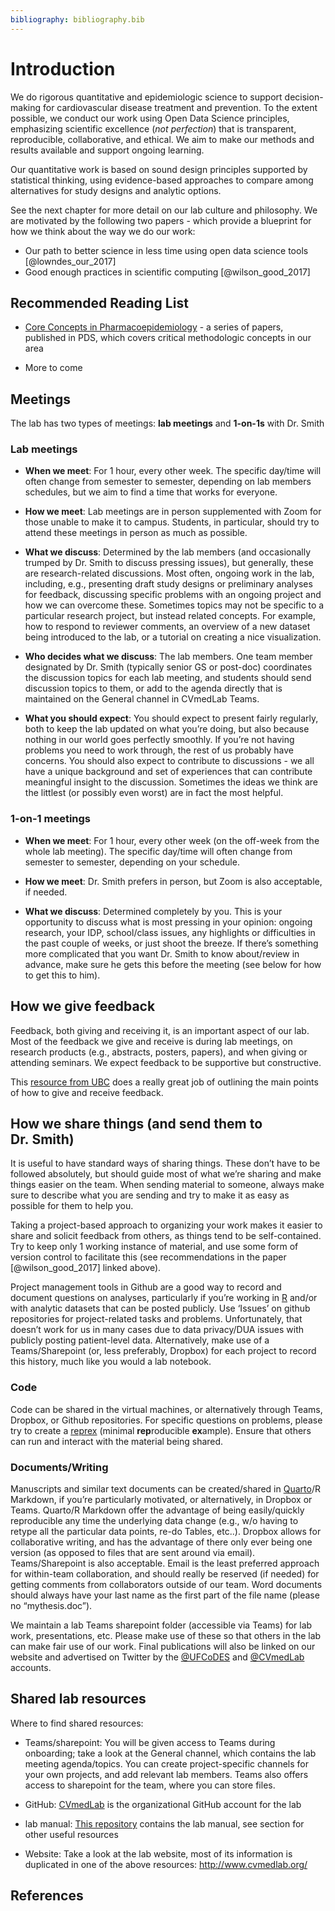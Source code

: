 ```yaml
---
bibliography: bibliography.bib
---
```


# Introduction {#intro}

We do rigorous quantitative and epidemiologic science to support decision-making for cardiovascular disease treatment and prevention. To the extent possible, we conduct our work using Open Data Science principles, emphasizing scientific excellence (*not perfection*) that is transparent, reproducible, collaborative, and ethical. We aim to make our methods and results available and support ongoing learning.

Our quantitative work is based on sound design principles supported by statistical thinking, using evidence-based approaches to compare among alternatives for study designs and analytic options.

See the next chapter for more detail on our lab culture and philosophy. We are motivated by the following two papers - which provide a blueprint for how we think about the way we do our work:

-   Our path to better science in less time using open data science tools [@lowndes_our_2017]
-   Good enough practices in scientific computing [@wilson_good_2017]

## Recommended Reading List

-   [Core Concepts in Pharmacoepidemiology](https://onlinelibrary.wiley.com/doi/toc/10.1002/(ISSN)1099-1557.review-series-core-concepts-pharmacoepidemiology) - a series of papers, published in PDS, which covers critical methodologic concepts in our area

-   More to come

## Meetings

The lab has two types of meetings: **lab meetings** and **1-on-1s** with Dr. Smith

### Lab meetings

-   **When we meet**: For 1 hour, every other week. The specific day/time will often change from semester to semester, depending on lab members schedules, but we aim to find a time that works for everyone.

-   **How we meet**: Lab meetings are in person supplemented with Zoom for those unable to make it to campus. Students, in particular, should try to attend these meetings in person as much as possible.

-   **What we discuss**: Determined by the lab members (and occasionally trumped by Dr. Smith to discuss pressing issues), but generally, these are research-related discussions. Most often, ongoing work in the lab, including, e.g., presenting draft study designs or preliminary analyses for feedback, discussing specific problems with an ongoing project and how we can overcome these. Sometimes topics may not be specific to a particular research project, but instead related concepts. For example, how to respond to reviewer comments, an overview of a new dataset being introduced to the lab, or a tutorial on creating a nice visualization.

-   **Who decides what we discuss**: The lab members. One team member designated by Dr. Smith (typically senior GS or post-doc) coordinates the discussion topics for each lab meeting, and students should send discussion topics to them, or add to the agenda directly that is maintained on the General channel in CVmedLab Teams.

-   **What you should expect**: You should expect to present fairly regularly, both to keep the lab updated on what you're doing, but also because nothing in our world goes perfectly smoothly. If you're not having problems you need to work through, the rest of us probably have concerns. You should also expect to contribute to discussions - we all have a unique background and set of experiences that can contribute meaningful insight to the discussion. Sometimes the ideas we think are the littlest (or possibly even worst) are in fact the most helpful.

### 1-on-1 meetings

-   **When we meet**: For 1 hour, every other week (on the off-week from the whole lab meeting). The specific day/time will often change from semester to semester, depending on your schedule.

-   **How we meet**: Dr. Smith prefers in person, but Zoom is also acceptable, if needed.

-   **What we discuss**: Determined completely by you. This is your opportunity to discuss what is most pressing in your opinion: ongoing research, your IDP, school/class issues, any highlights or difficulties in the past couple of weeks, or just shoot the breeze. If there's something more complicated that you want Dr. Smith to know about/review in advance, make sure he gets this before the meeting (see below for how to get this to him).

## How we give feedback

Feedback, both giving and receiving it, is an important aspect of our lab. Most of the feedback we give and receive is during lab meetings, on research products (e.g., abstracts, posters, papers), and when giving or attending seminars. We expect feedback to be supportive but constructive.

This [resource from UBC](https://scwrl.ubc.ca/student-resources/learning-strategies-for-communicating-science/how-to-give-and-receive-effective-feedback/) does a really great job of outlining the main points of how to give and receive feedback.

## How we share things (and send them to Dr. Smith)

It is useful to have standard ways of sharing things. These don't have to be followed absolutely, but should guide most of what we're sharing and make things easier on the team. When sending material to someone, always make sure to describe what you are sending and try to make it as easy as possible for them to help you.

Taking a project-based approach to organizing your work makes it easier to share and solicit feedback from others, as things tend to be self-contained. Try to keep only 1 working instance of material, and use some form of version control to facilitate this (see recommendations in the paper [@wilson_good_2017] linked above).

Project management tools in Github are a good way to record and document questions on analyses, particularly if you're working in [R](https://cran.r-project.org/) and/or with analytic datasets that can be posted publicly. Use 'Issues' on github repositories for project-related tasks and problems. Unfortunately, that doesn't work for us in many cases due to data privacy/DUA issues with publicly posting patient-level data. Alternatively, make use of a Teams/Sharepoint (or, less preferably, Dropbox) for each project to record this history, much like you would a lab notebook.

### Code

Code can be shared in the virtual machines, or alternatively through Teams, Dropbox, or Github repositories. For specific questions on problems, please try to create a [reprex](https://reprex.tidyverse.org/) (minimal **rep**roducible **ex**ample). Ensure that others can run and interact with the material being shared.

### Documents/Writing

Manuscripts and similar text documents can be created/shared in [Quarto](https://quarto.org/)/R Markdown, if you're particularly motivated, or alternatively, in Dropbox or Teams. Quarto/R Markdown offer the advantage of being easily/quickly reproducible any time the underlying data change (e.g., w/o having to retype all the particular data points, re-do Tables, etc..). Dropbox allows for collaborative writing, and has the advantage of there only ever being one version (as opposed to files that are sent around via email). Teams/Sharepoint is also acceptable. Email is the least preferred approach for within-team collaboration, and should really be reserved (if needed) for getting comments from collaborators outside of our team. Word documents should always have your last name as the first part of the file name (please no "mythesis.doc").

We maintain a lab Teams sharepoint folder (accessible via Teams) for lab work, presentations, etc. Please make use of these so that others in the lab can make fair use of our work. Final publications will also be linked on our website and advertised on Twitter by the [\@UFCoDES](https://twitter.com/UFCoDES/) and [\@CVmedLab](https://twitter.com/CVmedLab/) accounts.

## Shared lab resources

Where to find shared resources:

-   Teams/sharepoint: You will be given access to Teams during onboarding; take a look at the General channel, which contains the lab meeting agenda/topics. You can create project-specific channels for your own projects, and add relevant lab members. Teams also offers access to sharepoint for the team, where you can store files.

-   GitHub: [CVmedLab](https://github.com/cvmedlab) is the organizational GitHub account for the lab

-   lab manual: [This repository](https://github.com/cvmedlab/cvmedlab_manual/) contains the lab manual, see section \ref{#resources} for other useful resources

-   Website: Take a look at the lab website, most of its information is duplicated in one of the above resources: <http://www.cvmedlab.org/>

## References {.unnumbered}
